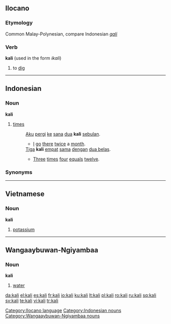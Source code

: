 {{also|Kali|käli}}
==Ilocano==

===Etymology===
Common Malay-Polynesian, compare Indonesian ''[[gali]]''

===Verb===
'''kali''' (used in the form ''ikali'')

# to [[dig]]

[[Category:Ilocano language]]

----

==Indonesian==

===Noun===
'''kali'''

# [[times]]
#: [[aku|Aku]] [[pergi]] [[ke]] [[sana]] [[dua]] '''kali''' [[bulan|sebulan]].
#:* [[I]] [[go]] [[there]] [[twice]] a [[month]].
#: [[tiga|Tiga]] '''kali''' [[empat]] [[sama]] [[dengan]] [[dua belas]].
#:* [[three|Three]] [[times]] [[four]] [[equal]]s [[twelve]].

===Synonyms===


[[Category:Indonesian nouns]]

----

==Vietnamese==

===Noun===
'''kali'''

# [[potassium]]

----

==Wangaaybuwan-Ngiyambaa==

===Noun===
'''kali'''

# [[water]]

[[Category:Wangaaybuwan-Ngiyambaa nouns]]

[[da:kali]]
[[el:kali]]
[[es:kali]]
[[fr:kali]]
[[io:kali]]
[[ku:kali]]
[[lt:kali]]
[[pl:kali]]
[[ro:kali]]
[[ru:kali]]
[[sq:kali]]
[[sv:kali]]
[[te:kali]]
[[vi:kali]]
[[tr:kali]]
